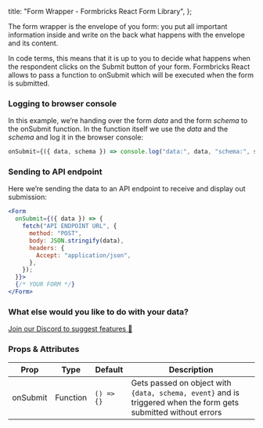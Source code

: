 
  title: "Form Wrapper - Formbricks React Form Library",
};

The form wrapper is the envelope of you form: you put all important information inside and write on the back what happens with the envelope and its content.

In code terms, this means that it is up to you to decide what happens when the respondent clicks on the Submit button of your form. Formbricks React allows to pass a function to onSubmit which will be executed when the form is submitted.

### Logging to browser console

In this example, we’re handing over the form _data_ and the form _schema_ to the onSubmit function. In the function itself we use the _data_ and the _schema_ and log it in the browser console:

```jsx
onSubmit={({ data, schema }) => console.log("data:", data, "schema:", schema)}
```

### Sending to API endpoint

Here we’re sending the data to an API endpoint to receive and display out submission:

```jsx
<Form
  onSubmit={({ data }) => {
    fetch("API ENDPOINT URL", {
      method: "POST",
      body: JSON.stringify(data),
      headers: {
        Accept: "application/json",
      },
    });
  }}>
  {/* YOUR FORM */}
</Form>
```

### What else would you like to do with your data?

[Join our Discord to suggest features 🤸](https://formbricks.com/discord)

### Props & Attributes

| Prop     | Type     | Default    | Description                                                                                                     |
| -------- | -------- | ---------- | --------------------------------------------------------------------------------------------------------------- |
| onSubmit | Function | `() => {}` | Gets passed on object with `{data, schema, event}` and is triggered when the form gets submitted without errors |

